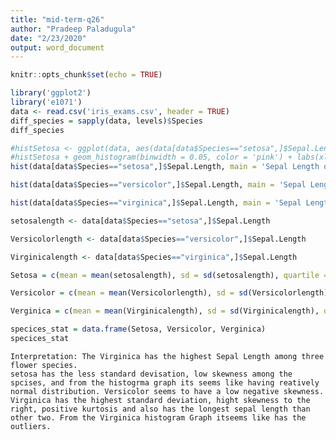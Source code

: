 ```yaml
---
title: "mid-term-q26"
author: "Pradeep Paladugula"
date: "2/23/2020"
output: word_document
---
```


```r
knitr::opts_chunk$set(echo = TRUE)
```


```r
library('ggplot2')
library('e1071')
data <- read.csv('iris_exams.csv', header = TRUE)
diff_species = sapply(data, levels)$Species
diff_species
```

```r
#histSetosa <- ggplot(data, aes(data[data$Species=="setosa",]$Sepal.Length))
#histSetosa + geom_histogram(binwidth = 0.05, color = 'pink') + labs(xlab = 'Sepal Length', ylab = 'Frequency', title = 'Sepal Length of setosa')
hist(data[data$Species=="setosa",]$Sepal.Length, main = 'Sepal Length of setosa', xlab = 'Sepal Length', ylab = 'Frequency', col = 'blue', border = 'black', breaks = 30)
```

```r
hist(data[data$Species=="versicolor",]$Sepal.Length, main = 'Sepal Length of versicolor', xlab = 'Sepal Length', ylab = 'Frequency', col = 'red', border = 'black', breaks = 30)
```

```r
hist(data[data$Species=="virginica",]$Sepal.Length, main = 'Sepal Length of virginica', xlab = 'Sepal Length', ylab = 'Frequency', col = 'green', border = 'black', breaks = 30)
```

```r
setosalength <- data[data$Species=="setosa",]$Sepal.Length

Versicolorlength <- data[data$Species=="versicolor",]$Sepal.Length

Virginicalength <- data[data$Species=="virginica",]$Sepal.Length

Setosa = c(mean = mean(setosalength), sd = sd(setosalength), quartile = quantile(setosalength), min=min(setosalength), max = max(setosalength), skewness = skewness(setosalength), kurtosis = kurtosis(setosalength))

Versicolor = c(mean = mean(Versicolorlength), sd = sd(Versicolorlength), quartile = quantile(Versicolorlength), min=min(Versicolorlength), max = max(Versicolorlength), skewness = skewness(Versicolorlength), kurtosis = kurtosis(Versicolorlength))

Verginica = c(mean = mean(Virginicalength), sd = sd(Virginicalength), quartile = quantile(Virginicalength), min=min(Virginicalength), max = max(Virginicalength), skewness = skewness(Virginicalength), kurtosis = kurtosis(Virginicalength))

specices_stat = data.frame(Setosa, Versicolor, Verginica)
specices_stat
```


    Interpretation: The Virginica has the highest Sepal Length among three flower species.
    setosa has the less standard devisation, low skewness among the spcises, and from the histogrma graph its seems like having reatively normal distribution. Versicolor seems to have a low negative skewness. Virginica has the highest standard deviation, hight skewness to the right, positive kurtosis and also has the longest sepal length than other two. From the Virginica histogram Graph itseems like has the outliers.
